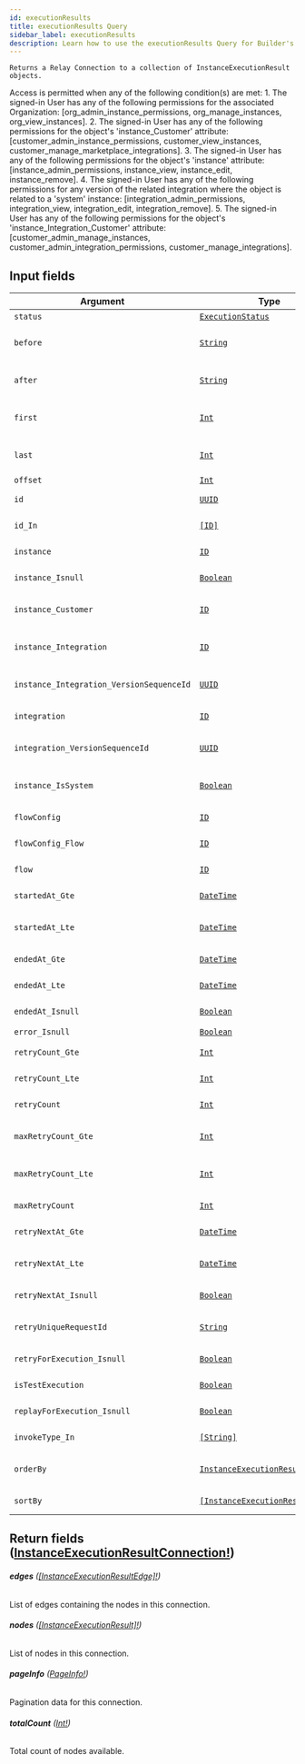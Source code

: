 ```yaml
---
id: executionResults
title: executionResults Query
sidebar_label: executionResults
description: Learn how to use the executionResults Query for Builder's API.
---
```


    Returns a Relay Connection to a collection of InstanceExecutionResult objects.

Access is permitted when any of the following condition(s) are met: 1. The signed-in User has any of the following permissions for the associated Organization: [org_admin_instance_permissions, org_manage_instances, org_view_instances]. 2. The signed-in User has any of the following permissions for the object's 'instance_Customer' attribute: [customer_admin_instance_permissions, customer_view_instances, customer_manage_marketplace_integrations]. 3. The signed-in User has any of the following permissions for the object's 'instance' attribute: [instance_admin_permissions, instance_view, instance_edit, instance_remove]. 4. The signed-in User has any of the following permissions for any version of the related integration where the object is related to a 'system' instance: [integration_admin_permissions, integration_view, integration_edit, integration_remove]. 5. The signed-in User has any of the following permissions for the object's 'instance_Integration_Customer' attribute: [customer_admin_manage_instances, customer_admin_integration_permissions, customer_manage_integrations].

## Input fields

| Argument                                 | Type                                                                                         | Description                                                                                      |
| ---------------------------------------- | -------------------------------------------------------------------------------------------- | ------------------------------------------------------------------------------------------------ |
| `status`                                 | [`ExecutionStatus`](/composer/builder/api/schema/enum/ExecutionStatus.mdx)                                     | The status of the Instance execution.                                                            |
| `before`                                 | [`String`](/composer/builder/api/schema/scalar/String.mdx)                                                     | Specifies a cursor for use in combination with `last` to implement backward pagination.          |
| `after`                                  | [`String`](/composer/builder/api/schema/scalar/String.mdx)                                                     | Specifies a cursor for use in combination with `first` to implement forward pagination.          |
| `first`                                  | [`Int`](/composer/builder/api/schema/scalar/Int.mdx)                                                           | A non-negative integer that specifies to return at most `first` edges after the `after` cursor.  |
| `last`                                   | [`Int`](/composer/builder/api/schema/scalar/Int.mdx)                                                           | A non-negative integer that specifies to return at most `last` edges before the `before` cursor. |
| `offset`                                 | [`Int`](/composer/builder/api/schema/scalar/Int.mdx)                                                           |                                                                                                  |
| `id`                                     | [`UUID`](/composer/builder/api/schema/scalar/UUID.mdx)                                                         | Filter for objects where id matches the specified value.                                         |
| `id_In`                                  | [`[ID]`](/composer/builder/api/schema/scalar/ID.mdx)                                                           | Filter for objects where id is contained in the list of specified values.                        |
| `instance`                               | [`ID`](/composer/builder/api/schema/scalar/ID.mdx)                                                             | Filter for objects where instance matches the specified ID.                                      |
| `instance_Isnull`                        | [`Boolean`](/composer/builder/api/schema/scalar/Boolean.mdx)                                                   | Filter for objects where instance is NULL.                                                       |
| `instance_Customer`                      | [`ID`](/composer/builder/api/schema/scalar/ID.mdx)                                                             | Filter for objects where instance.customer matches the specified ID.                             |
| `instance_Integration`                   | [`ID`](/composer/builder/api/schema/scalar/ID.mdx)                                                             | Filter for objects where instance.integration matches the specified ID.                          |
| `instance_Integration_VersionSequenceId` | [`UUID`](/composer/builder/api/schema/scalar/UUID.mdx)                                                         | Filter for objects where instance.integration.versionSequenceId matches the specified value.     |
| `integration`                            | [`ID`](/composer/builder/api/schema/scalar/ID.mdx)                                                             | Filter for objects where integration matches the specified ID.                                   |
| `integration_VersionSequenceId`          | [`UUID`](/composer/builder/api/schema/scalar/UUID.mdx)                                                         | Filter for objects where integration.versionSequenceId matches the specified value.              |
| `instance_IsSystem`                      | [`Boolean`](/composer/builder/api/schema/scalar/Boolean.mdx)                                                   | Filter for objects where instance.isSystem matches the specified value.                          |
| `flowConfig`                             | [`ID`](/composer/builder/api/schema/scalar/ID.mdx)                                                             | Filter for objects where flowConfig matches the specified ID.                                    |
| `flowConfig_Flow`                        | [`ID`](/composer/builder/api/schema/scalar/ID.mdx)                                                             | Filter for objects where flowConfig.flow matches the specified ID.                               |
| `flow`                                   | [`ID`](/composer/builder/api/schema/scalar/ID.mdx)                                                             | Filter for objects where flow matches the specified ID.                                          |
| `startedAt_Gte`                          | [`DateTime`](/composer/builder/api/schema/scalar/DateTime.mdx)                                                 | Filter for objects where startedAt occurs on or after the specified value.                       |
| `startedAt_Lte`                          | [`DateTime`](/composer/builder/api/schema/scalar/DateTime.mdx)                                                 | Filter for objects where startedAt occurs on or before the specified value.                      |
| `endedAt_Gte`                            | [`DateTime`](/composer/builder/api/schema/scalar/DateTime.mdx)                                                 | Filter for objects where endedAt occurs on or after the specified value.                         |
| `endedAt_Lte`                            | [`DateTime`](/composer/builder/api/schema/scalar/DateTime.mdx)                                                 | Filter for objects where endedAt occurs on or before the specified value.                        |
| `endedAt_Isnull`                         | [`Boolean`](/composer/builder/api/schema/scalar/Boolean.mdx)                                                   | Filter for objects where endedAt is NULL.                                                        |
| `error_Isnull`                           | [`Boolean`](/composer/builder/api/schema/scalar/Boolean.mdx)                                                   | Filter for objects where error is NULL.                                                          |
| `retryCount_Gte`                         | [`Int`](/composer/builder/api/schema/scalar/Int.mdx)                                                           | Filter for objects where retryCount.gte matches the specified value.                             |
| `retryCount_Lte`                         | [`Int`](/composer/builder/api/schema/scalar/Int.mdx)                                                           | Filter for objects where retryCount.lte matches the specified value.                             |
| `retryCount`                             | [`Int`](/composer/builder/api/schema/scalar/Int.mdx)                                                           | Filter for objects where retryCount matches the specified value.                                 |
| `maxRetryCount_Gte`                      | [`Int`](/composer/builder/api/schema/scalar/Int.mdx)                                                           | Filter for objects where maxRetryCount.gte matches the specified value.                          |
| `maxRetryCount_Lte`                      | [`Int`](/composer/builder/api/schema/scalar/Int.mdx)                                                           | Filter for objects where maxRetryCount.lte matches the specified value.                          |
| `maxRetryCount`                          | [`Int`](/composer/builder/api/schema/scalar/Int.mdx)                                                           | Filter for objects where maxRetryCount matches the specified value.                              |
| `retryNextAt_Gte`                        | [`DateTime`](/composer/builder/api/schema/scalar/DateTime.mdx)                                                 | Filter for objects where retryNextAt occurs on or after the specified value.                     |
| `retryNextAt_Lte`                        | [`DateTime`](/composer/builder/api/schema/scalar/DateTime.mdx)                                                 | Filter for objects where retryNextAt occurs on or before the specified value.                    |
| `retryNextAt_Isnull`                     | [`Boolean`](/composer/builder/api/schema/scalar/Boolean.mdx)                                                   | Filter for objects where retryNextAt is NULL.                                                    |
| `retryUniqueRequestId`                   | [`String`](/composer/builder/api/schema/scalar/String.mdx)                                                     | Filter for objects where retryUniqueRequestId matches the specified value.                       |
| `retryForExecution_Isnull`               | [`Boolean`](/composer/builder/api/schema/scalar/Boolean.mdx)                                                   | Filter for objects where retryForExecution is NULL.                                              |
| `isTestExecution`                        | [`Boolean`](/composer/builder/api/schema/scalar/Boolean.mdx)                                                   | Filter for objects where isTestExecution matches the specified value.                            |
| `replayForExecution_Isnull`              | [`Boolean`](/composer/builder/api/schema/scalar/Boolean.mdx)                                                   | Filter for objects where replayForExecution is NULL.                                             |
| `invokeType_In`                          | [`[String]`](/composer/builder/api/schema/scalar/String.mdx)                                                   | Filter for objects where invokeType is contained in the list of specified values.                |
| `orderBy`                                | [`InstanceExecutionResultOrder`](/composer/builder/api/schema/input_object/InstanceExecutionResultOrder.mdx)   | DEPRECATED. Prefer using sort_by instead as it allows ordering by many fields.                   |
| `sortBy`                                 | [`[InstanceExecutionResultOrder]`](/composer/builder/api/schema/input_object/InstanceExecutionResultOrder.mdx) | Allows specifying many field and direction pairs to sort results by.                             |

## Return fields ([InstanceExecutionResultConnection!](/composer/builder/api/schema/object/InstanceExecutionResultConnection.mdx))

###### <b>edges</b> ([[InstanceExecutionResultEdge]!](/composer/builder/api/schema/object/InstanceExecutionResultEdge.mdx))

List of edges containing the nodes in this connection.

###### <b>nodes</b> ([[InstanceExecutionResult]!](/composer/builder/api/schema/object/InstanceExecutionResult.mdx))

List of nodes in this connection.

###### <b>pageInfo</b> ([PageInfo!](/composer/builder/api/schema/object/PageInfo.mdx))

Pagination data for this connection.

###### <b>totalCount</b> ([Int!](/composer/builder/api/schema/scalar/Int.mdx))

Total count of nodes available.
